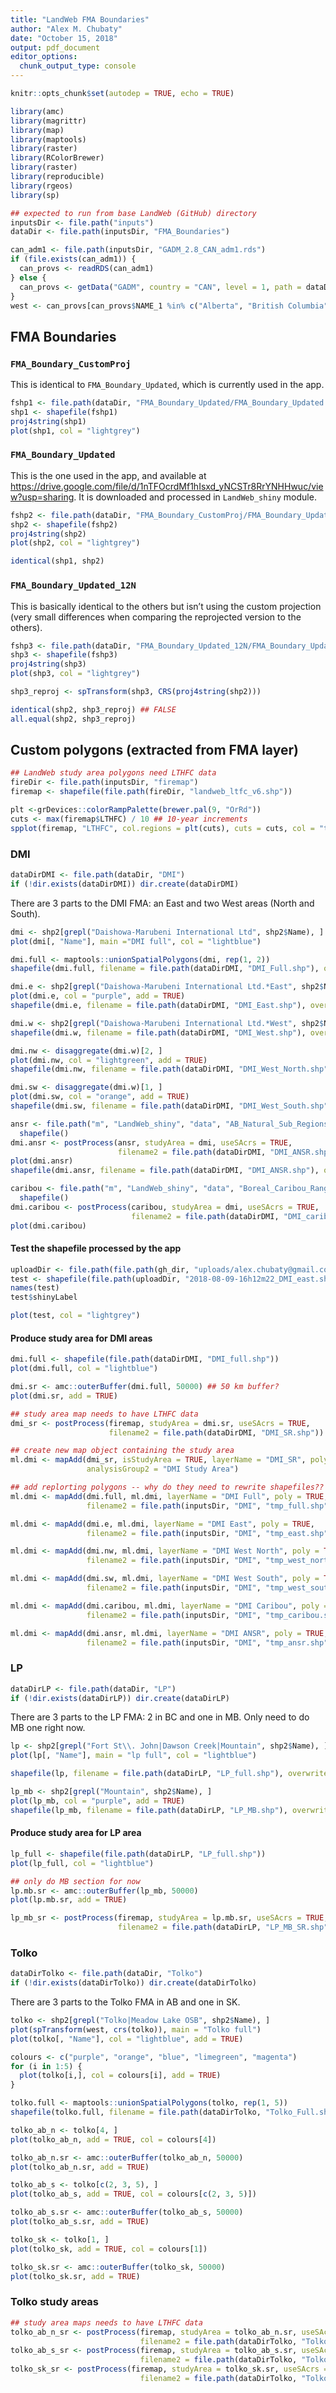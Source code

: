 ```yaml
---
title: "LandWeb FMA Boundaries"
author: "Alex M. Chubaty"
date: "October 15, 2018"
output: pdf_document
editor_options: 
  chunk_output_type: console
---
```


```r
knitr::opts_chunk$set(autodep = TRUE, echo = TRUE)

library(amc)
library(magrittr)
library(map)
library(maptools)
library(raster)
library(RColorBrewer)
library(raster)
library(reproducible)
library(rgeos)
library(sp)

## expected to run from base LandWeb (GitHub) directory
inputsDir <- file.path("inputs")
dataDir <- file.path(inputsDir, "FMA_Boundaries")

can_adm1 <- file.path(inputsDir, "GADM_2.8_CAN_adm1.rds")
if (file.exists(can_adm1)) {
  can_provs <- readRDS(can_adm1)
} else {
  can_provs <- getData("GADM", country = "CAN", level = 1, path = dataDir)
}
west <- can_provs[can_provs$NAME_1 %in% c("Alberta", "British Columbia", "Saskatchewan"), ]
```

## FMA Boundaries

### `FMA_Boundary_CustomProj`

This is identical to `FMA_Boundary_Updated`, which is currently used in the app.

```r
fshp1 <- file.path(dataDir, "FMA_Boundary_Updated/FMA_Boundary_Updated.shp")
shp1 <- shapefile(fshp1)
proj4string(shp1)
plot(shp1, col = "lightgrey")
```

### `FMA_Boundary_Updated`

This is the one used in the app, and available at <https://drive.google.com/file/d/1nTFOcrdMf1hIsxd_yNCSTr8RrYNHHwuc/view?usp=sharing>.
It is downloaded and processed in `LandWeb_shiny` module.

```r
fshp2 <- file.path(dataDir, "FMA_Boundary_CustomProj/FMA_Boundary_Updated.shp")
shp2 <- shapefile(fshp2)
proj4string(shp2)
plot(shp2, col = "lightgrey")

identical(shp1, shp2)
```

### `FMA_Boundary_Updated_12N`

This is basically identical to the others but isn't using the custom projection (very small differences when comparing the reprojected version to the others).

```r
fshp3 <- file.path(dataDir, "FMA_Boundary_Updated_12N/FMA_Boundary_Updated_12N.shp")
shp3 <- shapefile(fshp3)
proj4string(shp3)
plot(shp3, col = "lightgrey")

shp3_reproj <- spTransform(shp3, CRS(proj4string(shp2)))

identical(shp2, shp3_reproj) ## FALSE
all.equal(shp2, shp3_reproj)
```

## Custom polygons (extracted from FMA layer)

```r
## LandWeb study area polygons need LTHFC data
fireDir <- file.path(inputsDir, "firemap")
firemap <- shapefile(file.path(fireDir, "landweb_ltfc_v6.shp"))

plt <-grDevices::colorRampPalette(brewer.pal(9, "OrRd"))
cuts <- max(firemap$LTHFC) / 10 ## 10-year increments
spplot(firemap, "LTHFC", col.regions = plt(cuts), cuts = cuts, col = "transparent")
```

### DMI

```r
dataDirDMI <- file.path(dataDir, "DMI")
if (!dir.exists(dataDirDMI)) dir.create(dataDirDMI)
```

There are 3 parts to the DMI FMA: an East and two West areas (North and South).

```r
dmi <- shp2[grepl("Daishowa-Marubeni International Ltd", shp2$Name), ]
plot(dmi[, "Name"], main ="DMI full", col = "lightblue")

dmi.full <- maptools::unionSpatialPolygons(dmi, rep(1, 2))
shapefile(dmi.full, filename = file.path(dataDirDMI, "DMI_Full.shp"), overwrite = TRUE)
```

```r
dmi.e <- shp2[grepl("Daishowa-Marubeni International Ltd.*East", shp2$Name), ]
plot(dmi.e, col = "purple", add = TRUE)
shapefile(dmi.e, filename = file.path(dataDirDMI, "DMI_East.shp"), overwrite = TRUE)
```

```r
dmi.w <- shp2[grepl("Daishowa-Marubeni International Ltd.*West", shp2$Name), ]
shapefile(dmi.w, filename = file.path(dataDirDMI, "DMI_West.shp"), overwrite = TRUE)

dmi.nw <- disaggregate(dmi.w)[2, ]
plot(dmi.nw, col = "lightgreen", add = TRUE)
shapefile(dmi.nw, filename = file.path(dataDirDMI, "DMI_West_North.shp"), overwrite = TRUE)

dmi.sw <- disaggregate(dmi.w)[1, ]
plot(dmi.sw, col = "orange", add = TRUE)
shapefile(dmi.sw, filename = file.path(dataDirDMI, "DMI_West_South.shp"), overwrite = TRUE)
```

```r
ansr <- file.path("m", "LandWeb_shiny", "data", "AB_Natural_Sub_Regions.shp") %>% 
  shapefile()
dmi.ansr <- postProcess(ansr, studyArea = dmi, useSAcrs = TRUE,
                        filename2 = file.path(dataDirDMI, "DMI_ANSR.shp"))
plot(dmi.ansr)
shapefile(dmi.ansr, filename = file.path(dataDirDMI, "DMI_ANSR.shp"), overwrite = TRUE)
```

```r
caribou <- file.path("m", "LandWeb_shiny", "data", "Boreal_Caribou_Ranges.shp") %>%
  shapefile()
dmi.caribou <- postProcess(caribou, studyArea = dmi, useSAcrs = TRUE,
                           filename2 = file.path(dataDirDMI, "DMI_caribou.shp"))
plot(dmi.caribou)
```

#### Test the shapefile processed by the app

```r
uploadDir <- file.path(file.path(gh_dir, "uploads/alex.chubaty@gmail.com")
test <- shapefile(file.path(uploadDir, "2018-08-09-16h12m22_DMI_east.shp"))
names(test)
test$shinyLabel

plot(test, col = "lightgrey")
```

#### Produce study area for DMI areas

```r
dmi.full <- shapefile(file.path(dataDirDMI, "DMI_full.shp"))
plot(dmi.full, col = "lightblue")

dmi.sr <- amc::outerBuffer(dmi.full, 50000) ## 50 km buffer?
plot(dmi.sr, add = TRUE)

## study area map needs to have LTHFC data
dmi_sr <- postProcess(firemap, studyArea = dmi.sr, useSAcrs = TRUE,
                      filename2 = file.path(dataDirDMI, "DMI_SR.shp"))
```

```r
## create new map object containing the study area
ml.dmi <- mapAdd(dmi_sr, isStudyArea = TRUE, layerName = "DMI_SR", poly = TRUE,
                 analysisGroup2 = "DMI Study Area")

## add replorting polygons -- why do they need to rewrite shapefiles??
ml.dmi <- mapAdd(dmi.full, ml.dmi, layerName = "DMI Full", poly = TRUE,
                 filename2 = file.path(inputsDir, "DMI", "tmp_full.shp"), overwrite = TRUE)

ml.dmi <- mapAdd(dmi.e, ml.dmi, layerName = "DMI East", poly = TRUE,
                 filename2 = file.path(inputsDir, "DMI", "tmp_east.shp"), overwrite = TRUE)

ml.dmi <- mapAdd(dmi.nw, ml.dmi, layerName = "DMI West North", poly = TRUE,
                 filename2 = file.path(inputsDir, "DMI", "tmp_west_north.shp"), overwrite = TRUE)

ml.dmi <- mapAdd(dmi.sw, ml.dmi, layerName = "DMI West South", poly = TRUE,
                 filename2 = file.path(inputsDir, "DMI", "tmp_west_south.shp"), overwrite = TRUE)

ml.dmi <- mapAdd(dmi.caribou, ml.dmi, layerName = "DMI Caribou", poly = TRUE,
                 filename2 = file.path(inputsDir, "DMI", "tmp_caribou.shp"), overwrite = TRUE)

ml.dmi <- mapAdd(dmi.ansr, ml.dmi, layerName = "DMI ANSR", poly = TRUE,
                 filename2 = file.path(inputsDir, "DMI", "tmp_ansr.shp"), overwrite = TRUE)
```

### LP

```r
dataDirLP <- file.path(dataDir, "LP")
if (!dir.exists(dataDirLP)) dir.create(dataDirLP)
```

There are 3 parts to the LP FMA: 2 in BC and one in MB.
Only need to do MB one right now.

```r
lp <- shp2[grepl("Fort St\\. John|Dawson Creek|Mountain", shp2$Name), ]
plot(lp[, "Name"], main = "lp full", col = "lightblue")

shapefile(lp, filename = file.path(dataDirLP, "LP_full.shp"), overwrite = TRUE)
```

```r
lp_mb <- shp2[grepl("Mountain", shp2$Name), ]
plot(lp_mb, col = "purple", add = TRUE)
shapefile(lp_mb, filename = file.path(dataDirLP, "LP_MB.shp"), overwrite = TRUE)
```

#### Produce study area for LP area

```r
lp_full <- shapefile(file.path(dataDirLP, "LP_full.shp"))
plot(lp_full, col = "lightblue")

## only do MB section for now
lp.mb.sr <- amc::outerBuffer(lp_mb, 50000)
plot(lp.mb.sr, add = TRUE)

lp_mb_sr <- postProcess(firemap, studyArea = lp.mb.sr, useSAcrs = TRUE,
                        filename2 = file.path(dataDirLP, "LP_MB_SR.shp"))
```

### Tolko

```r
dataDirTolko <- file.path(dataDir, "Tolko")
if (!dir.exists(dataDirTolko)) dir.create(dataDirTolko)
```

There are 3 parts to the Tolko FMA in AB and one in SK.

```r
tolko <- shp2[grepl("Tolko|Meadow Lake OSB", shp2$Name), ]
plot(spTransform(west, crs(tolko)), main = "Tolko full")
plot(tolko[, "Name"], col = "lightblue", add = TRUE)

colours <- c("purple", "orange", "blue", "limegreen", "magenta")
for (i in 1:5) {
  plot(tolko[i,], col = colours[i], add = TRUE)
}

tolko.full <- maptools::unionSpatialPolygons(tolko, rep(1, 5))
shapefile(tolko.full, filename = file.path(dataDirTolko, "Tolko_Full.shp"), overwrite = TRUE)
```

```r
tolko_ab_n <- tolko[4, ]
plot(tolko_ab_n, add = TRUE, col = colours[4])

tolko_ab_n.sr <- amc::outerBuffer(tolko_ab_n, 50000)
plot(tolko_ab_n.sr, add = TRUE)
```

```r
tolko_ab_s <- tolko[c(2, 3, 5), ]
plot(tolko_ab_s, add = TRUE, col = colours[c(2, 3, 5)])

tolko_ab_s.sr <- amc::outerBuffer(tolko_ab_s, 50000)
plot(tolko_ab_s.sr, add = TRUE)
```

```r
tolko_sk <- tolko[1, ]
plot(tolko_sk, add = TRUE, col = colours[1])

tolko_sk.sr <- amc::outerBuffer(tolko_sk, 50000)
plot(tolko_sk.sr, add = TRUE)
```

### Tolko study areas

```r
## study area maps needs to have LTHFC data
tolko_ab_n_sr <- postProcess(firemap, studyArea = tolko_ab_n.sr, useSAcrs = TRUE,
                             filename2 = file.path(dataDirTolko, "Tolko_AB_N_SR.shp"))
tolko_ab_s_sr <- postProcess(firemap, studyArea = tolko_ab_s.sr, useSAcrs = TRUE,
                             filename2 = file.path(dataDirTolko, "Tolko_AB_S_SR.shp"))
tolko_sk_sr <- postProcess(firemap, studyArea = tolko_sk.sr, useSAcrs = TRUE,
                             filename2 = file.path(dataDirTolko, "Tolko_SK_SR.shp"))
```
